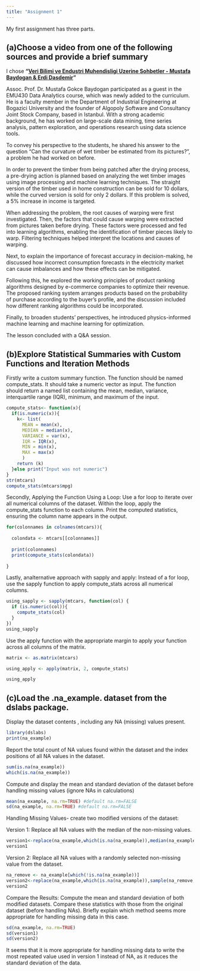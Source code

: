 ```yaml
---
title: "Assignment 1"
---
```


My first assignment has three parts.

## (a)Choose a video from one of the following sources and provide a brief summary

I chose **"[Veri Bilimi ve Endustri Muhendisligi Uzerine Sohbetler - Mustafa Baydogan & Erdi Dasdemir](https://www.youtube.com/watch?v=1Mvkn71dhaA)"**

Assoc. Prof. Dr. Mustafa Gokce Baydogan participated as a guest in the EMU430 Data Analytics course, which was newly added to the curriculum. He is a faculty member in the Department of Industrial Engineering at Bogazici University and the founder of Algopoly Software and Consultancy Joint Stock Company, based in Istanbul. With a strong academic background, he has worked on large-scale data mining, time series analysis, pattern exploration, and operations research using data science tools.

To convey his perspective to the students, he shared his answer to the question "Can the curvature of wet timber be estimated from its pictures?", a problem he had worked on before.

In order to prevent the timber from being patched after the drying process, a pre-drying action is planned based on analyzing the wet timber images using image processing and machine learning techniques. The straight version of the timber used in home construction can be sold for 10 dollars, while the curved version is sold for only 2 dollars. If this problem is solved, a 5% increase in income is targeted.

When addressing the problem, the root causes of warping were first investigated. Then, the factors that could cause warping were extracted from pictures taken before drying. These factors were processed and fed into learning algorithms, enabling the identification of timber pieces likely to warp. Filtering techniques helped interpret the locations and causes of warping.

Next, to explain the importance of forecast accuracy in decision-making, he discussed how incorrect consumption forecasts in the electricity market can cause imbalances and how these effects can be mitigated.

Following this, he explored the working principles of product ranking algorithms designed by e-commerce companies to optimize their revenue. The proposed ranking system arranges products based on the probability of purchase according to the buyer's profile, and the discussion included how different ranking algorithms could be incorporated.

Finally, to broaden students' perspectives, he introduced physics-informed machine learning and machine learning for optimization.

The lesson concluded with a Q&A session.

## (b)Explore Statistical Summaries with Custom Functions and Iteration Methods

Firstly write a custom summary function. The function should be named compute_stats. It should take a numeric vector as input. The function should return a named list containing the mean, median, variance, interquartile range (IQR), minimum, and maximum of the input.

```r
compute_stats<- function(x){
  if(is.numeric(x)){
    k<- list(
      MEAN = mean(x),
      MEDIAN = median(x),
      VARIANCE = var(x),
      IQR = IQR(x),
      MIN = min(x),
      MAX = max(x)
      )
    return (k)
  }else print("Input was not numeric")
}
str(mtcars)
compute_stats(mtcars$mpg)
```

Secondly, Applying the Function Using a Loop: Use a for loop to iterate over all numerical columns of the dataset. Within the loop, apply the compute_stats function to each column. Print the computed statistics, ensuring the column name appears in the output.

```r
for(colonnames in colnames(mtcars)){
  
  colondata <- mtcars[[colonnames]]
  
  print(colonnames)
  print(compute_stats(colondata))
  
}
```

Lastly, analternative approach with sapply and apply: Instead of a for loop, use the sapply function to apply compute_stats across all numerical columns.

```r
using_sapply <- sapply(mtcars, function(col) {
  if (is.numeric(col)){
    compute_stats(col)
  }
})
using_sapply
```

Use the apply function with the appropriate margin to apply your function across all columns of the matrix.

```r
matrix <- as.matrix(mtcars)

using_apply <- apply(matrix, 2, compute_stats)

using_apply
```

## (c)Load the .na_example. dataset from the dslabs package.

Display the dataset contents , including any NA (missing) values present.

```r
library(dslabs)
print(na_example)
```

Report the total count of NA values found within the dataset and the index positions of all NA values in the dataset.

```r
sum(is.na(na_example))
which(is.na(na_example))
```

Compute and display the mean and standard deviation of the dataset before handling missing values (ignore NAs in calculations)

```r
mean(na_example, na.rm=TRUE) #default na.rm=FALSE
sd(na_example, na.rm=TRUE) #default na.rm=FALSE

```

Handling Missing Values- create two modified versions of the dataset:

Version 1: Replace all NA values with the median of the non-missing values.

```r
version1<-replace(na_example,which(is.na(na_example)),median(na_example,na.rm = TRUE))
version1
```

Version 2: Replace all NA values with a randomly selected non-missing value from the dataset.

```r
na_remove <- na_example[which(!is.na(na_example))]
version2<-replace(na_example,which(is.na(na_example)),sample(na_remove, sum(is.na(na_example))))
version2
```

Compare the Results: Compute the mean and standard deviation of both modified datasets. Compare these statistics with those from the original dataset (before handling NAs). Briefly explain which method seems more appropriate for handling missing data in this case.

```r
sd(na_example, na.rm=TRUE)
sd(version1)
sd(version2)
```

It seems that it is more appropriate for handling missing data to write the most repeated value used in version 1 instead of NA, as it reduces the standard deviation of the data.
